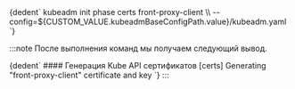 

<CodeBlock language="bash">
    {dedent`
      kubeadm init phase certs front-proxy-client \\
        --config=${CUSTOM_VALUE.kubeadmBaseConfigPath.value}/kubeadm.yaml
    `}
</CodeBlock>

:::note
После выполнения команд мы получаем следующий вывод.

<CodeBlock language="bash">
  {dedent`
    #### Генерация Kube API сертификатов
    [certs] Generating "front-proxy-client" certificate and key
  `}
</CodeBlock>
:::
